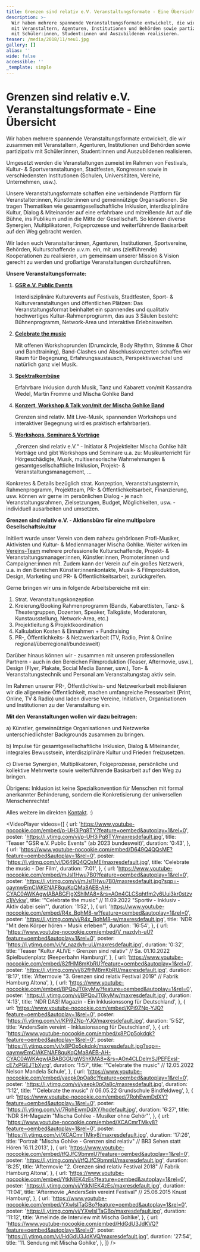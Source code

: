 ```yaml
---
title: Grenzen sind relativ e.V. Veranstaltungsformate - Eine Übersicht
description: >-
  Wir haben mehrere spannende Veranstaltungsformate entwickelt, die wir zusammen
  mit Veranstaltern, Agenturen, Institutionen und Behörden sowie partizipativ
  mit Schüler:innen, Student:innen und Auszubildenen realisieren.
teaser: /media/2018/11/neu1.jpg
gallery: []
alias: ''
wide: false
accessible: ''
_template: simple
---
```


# Grenzen sind relativ e.V. Veranstaltungsformate - Eine Übersicht

Wir haben mehrere spannende Veranstaltungsformate entwickelt, die wir zusammen mit Veranstaltern, Agenturen, Institutionen und Behörden sowie partizipativ mit Schüler:innen, Student:innen und Auszubildenen realisieren.

Umgesetzt werden die Veranstaltungen zumeist im Rahmen von Festivals, Kultur- & Sportveranstaltungen, Stadtfesten, Kongressen sowie in verschiedensten Institutionen (Schulen, Universitäten, Vereine, Unternehmen, usw.).

Unsere Veranstaltungsformate schaffen eine verbindende Plattform für Veranstalter:innen, Künstler:innen und gemeinnützige Organisationen. Sie tragen Thematiken wie gesamtgesellschaftliche Inklusion, interdisziplinäre Kultur, Dialog & Miteinander auf eine erfahrbare und mitreißende Art auf die Bühne, ins Publikum und in die Mitte der Gesellschaft. So können diverse Synergien, Multiplikatoren, Folgeprozesse und weiterführende Basisarbeit auf den Weg gebracht werden.

Wir laden euch Veranstalter:innen, Agenturen, Institutionen, Sportvereine, Behörden, Kulturschaffende u.v.m. ein, mit uns (zielführende) Kooperationen zu realisieren, um gemeinsam unserer Mission & Vision gerecht zu werden und großartige Veranstaltungen durchzuführen.

**Unsere Veranstaltungsformate:**

1. [**GSR e.V. Public Events**](/aktivitaeten/projekte-und-veranstaltungen/veranstaltungsformate-fuer-dein-event/support-inklusion)

   Interdisziplinäre Kulturevents auf Festivals, Stadtfesten, Sport- & Kulturveranstaltungen und öffentlichen Plätzen: Das Veranstaltungsformat beinhaltet ein spannendes und qualitativ hochwertiges Kultur-Rahmenprogramm, das aus 3 Säulen besteht: Bühnenprogramm, Network-Area und interaktive Erlebniswelten.

2. [**Celebrate the music**](/aktivitaeten/projekte-und-veranstaltungen/celebrate-the-music/ab-2023-celebrate-the-music-bundesweit)

   Mit offenen Workshoprunden (Drumcircle, Body Rhythm, Stimme & Chor und Bandtraining), Band-Clashes und Abschlusskonzerten schaffen wir Raum für Begegnung, Erfahrungsaustausch, Perspektivwechsel und natürlich ganz viel Musik.

3. [**Spektralkombüse**](/aktivitaeten/projekte-und-veranstaltungen/veranstaltungsformate-fuer-dein-event/spektralkombuese)

   Erfahrbare Inklusion durch Musik, Tanz und Kabarett von/mit Kassandra Wedel, Martin Fromme und Mischa Gohlke Band

4. [**Konzert, Workshop & Talk von/mit der Mischa Gohlke Band**](/aktivitaeten/projekte-und-veranstaltungen/veranstaltungsformate-fuer-dein-event/konzert-workshops-talk-von-mit-der-mischa-gohlke-band)

   Grenzen sind relativ. Mit Live-Musik, spannenden Workshops und interaktiver Begegnung wird es praktisch erfahrbar(er).

5. [**Workshops, Seminare & Vorträge**](/aktivitaeten/musikunterricht-workshops-coaching/workshops-seminare-vortraege/allgemeine-infos-workshops-seminare-vortrage)

   „Grenzen sind relativ e.V.“ - Initiator & Projektleiter Mischa Gohlke hält Vorträge und gibt Workshops und Seminare u.a. zu: Musikunterricht für Hörgeschädigte, Musik, multisensorische Wahrnehmungen & gesamtgesellschaftliche Inklusion, Projekt- & Veranstaltungsmanagement, ...

Konkretes & Details bezüglich strat. Konzeption, Veranstaltungstermin, Rahmenprogramm, Projektteam, PR- & Öffentlichkeitsarbeit, Finanzierung, usw. können wir gerne im persönlichen Dialog - je nach Veranstaltungsrahmen, Zielsetzungen, Budget, Möglichkeiten, usw. - individuell ausarbeiten und umsetzen.

**Grenzen sind relativ e.V. - Aktionsbüro für eine multipolare Gesellschaftskultur**

Initiiert wurde unser Verein von dem nahezu gehörlosen Profi-Musiker, Aktivisten und Kultur- & Medienmanager Mischa Gohlke. Weiter wirken im [Vereins-Team](/ueber-uns/das-team/alle) mehrere professionelle Kulturschaffende, Projekt- & Veranstaltungsmanager:innen, Künstler:innen, Promoter:innen und Campaigner:innen mit. Zudem kann der Verein auf ein großes Netzwerk, u.a. in den Bereichen Künstler:innenkontakte, Musik- & Filmproduktion, Design, Marketing und PR- & Öffentlichkeitsarbeit, zurückgreifen.

Gerne bringen wir uns in folgende Arbeitsbereiche mit ein:

1. Strat. Veranstaltungskonzeption
2. Kreierung/Booking Rahmenprogramm (Bands, Kabarettisten, Tanz- & Theatergruppen, Dozenten, Speaker, Talkgäste, Moderatoren, Kunstausstellung, Network-Area, etc.)
3. Projektleitung & Projektkoordination
4. Kalkulation Kosten & Einnahmen + Fundraising
5. PR-, Öffentlichkeits- & Netzwerkarbeit (TV, Radio, Print & Online regional/überregional/bundesweit)

Darüber hinaus können wir - zusammen mit unseren professionellen Partnern - auch in den Bereichen Filmproduktion (Teaser, Aftermovie, usw.), Design (Flyer, Plakate, Social Media Banner, usw.), Ton- & Veranstaltungstechnik und Personal am Veranstaltungstag aktiv sein.

Im Rahmen unserer PR-, Öffentlichkeits- und Netzwerkarbeit mobilisieren wir die allgemeine Öffentlichkeit, machen umfangreiche Pressearbeit (Print, Online, TV & Radio) und laden diverse Vereine, Initiativen, Organisationen und Institutionen zu der Veranstaltung ein.

**Mit den Veranstaltungen wollen wir dazu beitragen:**

a) Künstler, gemeinnützige Organisationen und Netzwerke unterschiedlichster Backgrounds zusammen zu bringen.

b) Impulse für gesamtgesellschaftliche Inklusion, Dialog & Miteinander, integrales Bewusstsein, interdisziplinäre Kultur und Frieden freizusetzen.

c) Diverse Synergien, Multiplikatoren, Folgeprozesse, persönliche und kollektive Mehrwerte sowie weiterführende Basisarbeit auf den Weg zu bringen.

Übrigens: Inklusion ist keine Spezialkonvention für Menschen mit formal anerkannter Behinderung, sondern die Konkretisierung der universellen Menschenrechte!

Alles weitere im direkten [Kontakt](/kontakt). :)

<VideoPlayer
  videos={[
    {
      url: 'https://www.youtube-nocookie.com/embed/p-UH3iPq8TY?feature=oembed&autoplay=1&rel=0',
      poster: 'https://i.ytimg.com/vi/p-UH3iPq8TY/maxresdefault.jpg',
      title: 'Teaser "GSR e.V. Public Events" (ab 2023 bundesweit)',
      duration: '0:43',
    },
    {
      url: 'https://www.youtube-nocookie.com/embed/D649Q4QQsME?feature=oembed&autoplay=1&rel=0',
      poster: 'https://i.ytimg.com/vi/D649Q4QQsME/maxresdefault.jpg',
      title: 'Celebrate the music - Der Film',
      duration: '7:01',
    },
    {
      url: 'https://www.youtube-nocookie.com/embed/mJsl1Hwu7B0?feature=oembed&autoplay=1&rel=0',
      poster:
        'https://i.ytimg.com/vi/mJsl1Hwu7B0/maxresdefault.jpg?sqp=-oaymwEmCIAKENAF8quKqQMa8AEB-AH-CYAC0AWKAgwIABABGFIgXShlMA8=&rs=AOn4CLCSqhtfm2y6Uui3kr0stzvc1jVvkw',
      title:
        '"Celebrate the music" // 11.09.2022 "Sportiv - Inklusiv - Aktiv dabei sein"',
      duration: '1:52',
    },
    {
      url: 'https://www.youtube-nocookie.com/embed/R4x_BqhM8-w?feature=oembed&autoplay=1&rel=0',
      poster: 'https://i.ytimg.com/vi/R4x_BqhM8-w/maxresdefault.jpg',
      title: 'NDR "Mit dem Körper hören - Musik erleben"',
      duration: '16:54',
    },
    {
      url: 'https://www.youtube-nocookie.com/embed/V_nazdyh-uU?feature=oembed&autoplay=1&rel=0',
      poster: 'https://i.ytimg.com/vi/V_nazdyh-uU/maxresdefault.jpg',
      duration: '0:32',
      title:
        'Teaser "Kultur ALIVE - Grenzen sind relativ" // Sa. 01.10.2022 Spielbudenplatz (Reeperbahn Hamburg)',
    },
    {
      url: 'https://www.youtube-nocookie.com/embed/82fHM8mKbRU?feature=oembed&autoplay=1&rel=0',
      poster: 'https://i.ytimg.com/vi/82fHM8mKbRU/maxresdefault.jpg',
      duration: '8:17',
      title:
        'Aftermovie "3. Grenzen sind relativ Festival 2019" // Fabrik Hamburg Altona',
    },
    {
      url: 'https://www.youtube-nocookie.com/embed/BPQpJT0kyMw?feature=oembed&autoplay=1&rel=0',
      poster: 'https://i.ytimg.com/vi/BPQpJT0kyMw/maxresdefault.jpg',
      duration: '4:13',
      title: 'NDR DAS! Magazin - Ein Inklusionssong für Deutschland',
    },
    {
      url: 'https://www.youtube-nocookie.com/embed/KPi9ZNp-YJQ?feature=oembed&autoplay=1&rel=0',
      poster: 'https://i.ytimg.com/vi/KPi9ZNp-YJQ/maxresdefault.jpg',
      duration: '5:52',
      title: 'AndersSein vereint - Inklusionssong für Deutschland',
    },
    {
      url: 'https://www.youtube-nocookie.com/embed/x8POp5okdqk?feature=oembed&autoplay=1&rel=0',
      poster:
        'https://i.ytimg.com/vi/x8POp5okdqk/maxresdefault.jpg?sqp=-oaymwEmCIAKENAF8quKqQMa8AEB-AH-CYAC0AWKAgwIABABGGUgWShKMA8=&rs=AOn4CLDelmSJPEFExsI-cE7xPGEJTbXyrg',
      duration: '1:57',
      title: '"Celebrate the music" // 12.05.2022 Nelson Mandela Schule',
    },
    {
      url: 'https://www.youtube-nocookie.com/embed/yaepk0pOa8c?feature=oembed&autoplay=1&rel=0',
      poster: 'https://i.ytimg.com/vi/yaepk0pOa8c/maxresdefault.jpg',
      duration: '1:12',
      title: '"Celebrate the music" // 06.05.22 Grundschule Bindfeldweg',
    },
    {
      url: 'https://www.youtube-nocookie.com/embed/7RohEwmDdXY?feature=oembed&autoplay=1&rel=0',
      poster: 'https://i.ytimg.com/vi/7RohEwmDdXY/hqdefault.jpg',
      duration: '6:27',
      title: 'NDR SH-Magazin "Mischa Gohlke - Musiker ohne Gehör"',
    },
    {
      url: 'https://www.youtube-nocookie.com/embed/XCACmrTMky8?feature=oembed&autoplay=1&rel=0',
      poster: 'https://i.ytimg.com/vi/XCACmrTMky8/maxresdefault.jpg',
      duration: '17:26',
      title:
        'Portrait "Mischa Gohlke - Grenzen sind relativ" // BR3 Sehen statt Hören 16.11.2013',
    },
    {
      url: 'https://www.youtube-nocookie.com/embed/tfQJfC9bmmU?feature=oembed&autoplay=1&rel=0',
      poster: 'https://i.ytimg.com/vi/tfQJfC9bmmU/maxresdefault.jpg',
      duration: '8:25',
      title:
        'Aftermovie "2. Grenzen sind relativ Festival 2018" // Fabrik Hamburg Altona',
    },
    {
      url: 'https://www.youtube-nocookie.com/embed/YtkNIEK4zEs?feature=oembed&autoplay=1&rel=0',
      poster: 'https://i.ytimg.com/vi/YtkNIEK4zEs/maxresdefault.jpg',
      duration: '11:04',
      title:
        'Aftermovie „AndersSein vereint Festival“ // 25.06.2015 Knust Hamburg',
    },
    {
      url: 'https://www.youtube-nocookie.com/embed/YXwlsITaGBo?feature=oembed&autoplay=1&rel=0',
      poster: 'https://i.ytimg.com/vi/YXwlsITaGBo/maxresdefault.jpg',
      duration: '11:12',
      title: 'Amelinde.de Interview mit Mischa Gohlke',
    },
    {
      url: 'https://www.youtube-nocookie.com/embed/HdGdU3JdKVQ?feature=oembed&autoplay=1&rel=0',
      poster: 'https://i.ytimg.com/vi/HdGdU3JdKVQ/maxresdefault.jpg',
      duration: '27:54',
      title: '11. Sendung mit Mischa Gohlke',
    },
  ]}
/>
